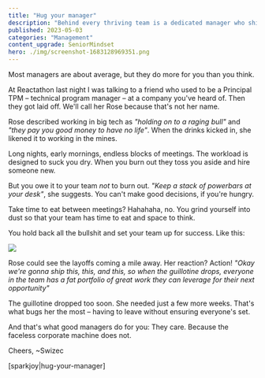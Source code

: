 ```yaml
---
title: "Hug your manager"
description: "Behind every thriving team is a dedicated manager who shields them from corporate chaos, sacrificing their own well-being for the team's success."
published: 2023-05-03
categories: "Management"
content_upgrade: SeniorMindset
hero: ./img/screenshot-1683128969351.png
---
```


Most managers are about average, but they do more for you than you think.

At Reactathon last night I was talking to a friend who used to be a Principal TPM – technical program manager – at a company you've heard of. Then they got laid off. We'll call her Rose because that's not her name.

Rose described working in big tech as _"holding on to a raging bull"_ and _"they pay you good money to have no life"_. When the drinks kicked in, she likened it to working in the mines.

Long nights, early mornings, endless blocks of meetings. The workload is designed to suck you dry. When you burn out they toss you aside and hire someone new.

But you owe it to your team _not_ to burn out. _"Keep a stack of powerbars at your desk"_, she suggests. You can't make good decisions, if you're hungry.

Take time to eat between meetings? Hahahaha, no. You grind yourself into dust so that your team has time to eat and space to think.

You hold back all the bullshit and set your team up for success. Like this:

![](./img/4pujdtpngcg1cc9.png)

Rose could see the layoffs coming a mile away. Her reaction? Action! _"Okay we're gonna ship this, this, and this, so when the guillotine drops, everyone in the team has a fat portfolio of great work they can leverage for their next opportunity"_

The guillotine dropped too soon. She needed just a few more weeks. That's what bugs her the most – having to leave without ensuring everyone's set.

And that's what good managers do for you: They care. Because the faceless corporate machine does not.

Cheers,
~Swizec

[sparkjoy|hug-your-manager]
